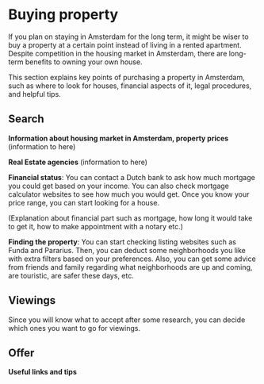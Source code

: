 # Buying property
If you plan on staying in Amsterdam for the long term, it might be wiser to buy a property at a certain point instead of living in a rented apartment. Despite competition in the housing market in Amsterdam, there are long-term benefits to owning your own house. 

This section explains key points of purchasing a property in Amsterdam, such as where to look for houses, financial aspects of it, legal procedures, and helpful tips. 

## Search

**Information about housing market in Amsterdam, property prices**
(information to here)

**Real Estate agencies** 
(information to here) 

**Financial status**: You can contact a Dutch bank to ask how much mortgage you could get based on your income. You can also check mortgage calculator websites to see how much you would get. Once you know your price range, you can start looking for a house. 

(Explanation about financial part such as mortgage, how long it would take to get it, how to make appointment with a notary etc.)

**Finding the property**:  You can start checking listing websites such as Funda and Pararius. Then, you can deduct some neighborhoods you like with extra filters based on your preferences. Also, you can get some advice from friends and family regarding what neighborhoods are up and coming, are touristic, are safer these days, etc. 

## Viewings 

Since you will know what to accept after some research, you can decide which ones you want to go for viewings. 

## Offer 

**Useful links and tips** 

